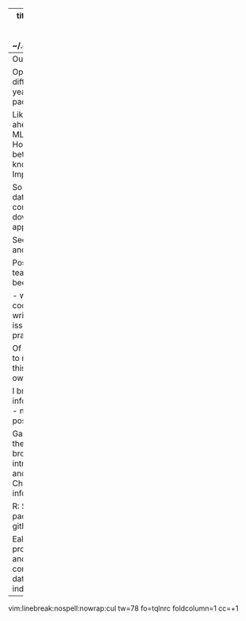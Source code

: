 
---
title: skeleton.qmd
date: last-modified
# Quarto requires title, if want date to appear
# ~/.config/kickstart/skeleton/skeleton.qmd
---
Outline

Opening:
    I have done a range of projects in different settings.   However, in  past
    several years I have focused on R and the related packages and uses.

    Like many, I could be very happy moving ahead to the new challenges in
    genoimcs, ML and modeling large amounts of data.   However, from my own
    experience I know a better immediate goal is solidify what I do know and
    fill in any gaps or weaknesses.  Improve the craft of  Improve the craft
    of R 

    So for example, I have worked both data.table and tidyverse but not
    comfortable saying where each breaks down and another tool might be more
    appropriate.  

Seek
    -	R coding position, primarily coding and related problem solving.


Possible roles:
    So I see myself as part of team that firms up what work has already been
    done.   For example, 

-   wrangle, workflows, pipelines
-   refactor code
-   improve function documentation
-   writing tests
-   work through know code issues
-   cooperatively develop project best practices, team tcoding style
   
Of course, I would like to maintain exposure to modeling process, EDA,
graphics.   But this can be done during down time, or my own time.

I bring:
    Stable coder; curious; 
    Willing to be informal mentor (or vice versa)
Don't want
    -	 not seeking team lead or other managing position.

Gap:
    You will notice a gap in my resume for the years I lived overseas in
    China.  A rich, broaden experience.   I did teach an introductory java
    course and then set up and managed a popular website for both Chinese and
    foreigners to exchange information in and around Dalian, China.

R: 
    Since then I have focused on the R package linux and related tools
    (neovim, github ...)

Ealier Projects:
    I did a number of database projects mostly with the Paradox database and
    some mySql.  These included a law firm conlflict database; large
    multi-table database for real estate (joint ventures and individual
    properties)


-	

vim:linebreak:nospell:nowrap:cul tw=78 fo=tqlnrc foldcolumn=1 cc=+1
